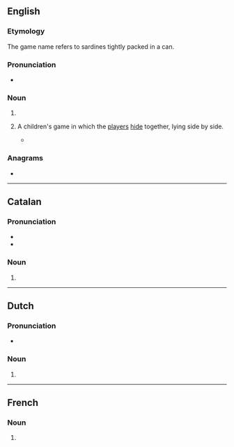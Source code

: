 ==English==

===Etymology===
The game name refers to sardines tightly packed in a can.

===Pronunciation===
* {{rhymes|en|iːnz}}

===Noun===
{{head|en|noun form}}

# {{plural of|en|sardine}}
# {{lb|en|uncountable}} A children's game in which the [[player]]s [[hide]] together, lying side by side.
#* {{quote-journal|en|date=2020 December 2|author=Paul Bigland|title=My weirdest and wackiest Rover yet|journal=Rail|page=68|text=As the 1857 to Manchester Piccadilly rolls in, I scan the windows and realise there are plenty of spare seats, so I hop aboard. The train is a '221'+'220' combo to allow for social distancing - a luxury on an [[XC]] train as normally you're playing '''sardines''', so I make the most of it.}}

===Anagrams===
* {{anagrams|en|a=adeinrss|aridness}}

----

==Catalan==

===Pronunciation===
* {{ca-IPA}}
* {{audio|ca|LL-Q7026 (cat)-Millars-sardines.wav|Audio (Valencian)}}

===Noun===
{{head|ca|noun form}}

# {{plural of|ca|sardina}}

----

==Dutch==

===Pronunciation===
* {{audio|nl|Nl-sardines.ogg|Audio}}

===Noun===
{{head|nl|noun form}}

# {{plural of|nl|sardine}}

----

==French==

===Noun===
{{head|fr|noun form|g=f}}

# {{plural of|fr|sardine}}